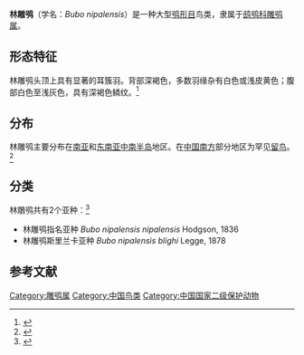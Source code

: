 {{Speciesbox
| image = Spot-bellied Eagle-Owl by N.A. Nazeer.jpg
| image_caption = 
| status = LC
| status_system = IUCN3.1
| status_ref = <ref>{{IUCN|authors=BirdLife International|year=2012 |id=43205774 |title=''Bubo nipalensis''|access-date=2013-11-26}}</ref>
| genus = Bubo
| species = nipalensis
| authority = [[布赖恩·霍顿·霍奇森|Hodgson]]，1836
}}
'''林雕鸮'''（学名：''Bubo nipalensis''）是一种大型[[鸮形目|鸮形目]]鸟类，隶属于[[鸱鸮科|鸱鸮科]][[雕鸮属|雕鸮属]]。
==形态特征==
林雕鸮头顶上具有显著的耳簇羽。背部深褐色，多数羽缘杂有白色或浅皮黄色；腹部白色至浅灰色，具有深褐色鳞纹。<ref>{{cite journal |author1=宋亦希，陈天波，李飞，温柏豪，蒙渊君，杨剑焕 |title=广西弄岗发现林雕鸮 |journal=《动物学杂志》 |date=2014 |issue=6 |page=203 |doi=10.13859/j.cjz.201406020 |url=https://www.ixueshu.com/document/3f432cde14eebf71318947a18e7f9386.html |accessdate=2021-03-20}}</ref>
==分布==
林雕鸮主要分布在[[南亚|南亚]]和[[东南亚|东南亚]][[中南半岛|中南半岛]]地区。在[[中国南方|中国南方]]部分地区为罕见[[留鸟|留鸟]]。<ref>{{cite web |title=林鵰鸮 |url=http://www.zoology.csdb.cn/taxon/%7B360DAF84-B5B6-4B5F-B98A-B465209F5BE7%7D |website=中国动物主题数据库 |accessdate=2021-03-20}}</ref>
==分类==
林鵰鸮共有2个亚种：<ref>{{ITIS|id=555411|taxon=''Bubo nipalensis''}}</ref>
*林雕鸮指名亚种 ''Bubo nipalensis nipalensis'' Hodgson, 1836
*林雕鸮斯里兰卡亚种 ''Bubo nipalensis blighi'' Legge, 1878

==参考文献==
{{reflist}}
[[Category:雕鸮属|Category:雕鸮属]]
[[Category:中国鸟类|Category:中国鸟类]]
[[Category:中国国家二级保护动物|Category:中国国家二级保护动物]]